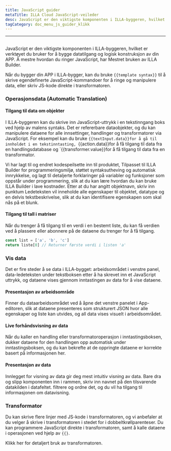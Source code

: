 ```yaml
---
title: JavaScript guider
metaTitle: ILLA Cloud JavaScript-veileder
desc: JavaScript er den viktigste komponenten i ILLA-byggeren, hvilket er verktøyet du bruker for å bygge datatilgang og logisk konstruksjon av din APP
tagCategory: doc_menu_js_guider_klikk
---
```


* * *

## <Heading hidden>Javascript-veilederen</Heading>

JavaScript er den viktigste komponenten i ILLA-byggeren, hvilket er verktøyet du bruker for å bygge datatilgang og logisk konstruksjon av din APP. Å mestre hvordan du ringer JavaScript, har Mestret bruken av ILLA Builder.

Når du bygger din APP i ILLA-bygger, kan du bruke `{{template syntax}}` til å skrive egendefinerte JavaScript-kommandoer for å ringe og manipulere data, eller skriv JS-kode direkte i transformatoren.

### Operasjonsdata (Automatic Translation)

#### Tilgang til data om objekter

I ILLA-byggeren kan du skrive inn JavaScript-uttrykk i en tekstinngang boks ved hjelp av malens syntaks. Det er refererbare dataobjekter, og du kan manipulere dataene for alle innsettinger, handlinger og transformatorer via JavaScript. For eksempel kan du bruke `{{textInput.data}}for å gå til innholdet i en tekstinntasting, `{{action.data}}for å få tilgang til data fra en handlingsdatabase og \`{{transformer.value}}for å få tilgang til data fra en transformator.

Vi har lagt til og endret kodespeilsette inn til produktet, Tilpasset til ILLA Builder for programmeringsmiljø, støttet syntaksutheving og automatisk innrykkelse, og lagt til detaljerte forklaringer på variabler og funksjoner som oppstår under programmering, slik at du kan lære hvordan du kan bruke ILLA Builder i lave kostnader. Etter at du har angitt objektnavn, skriv inn punktum Ledeteksten vil inneholde alle egenskaper til objektet, datatype og en delvis tekstbeskrivelse, slik at du kan identifisere egenskapen som skal nås på et blunk.

#### Tilgang til tall i matriser

Når du trenger å få tilgang til en verdi i en bestemt liste, du kan få verdien ved å plassere eller abonnere på de dataene du trenger for å få tilgang.

```javascript
const list = ['a', 'b', 'c']
return liste[0] // Returner første verdi i listen 'a'
```

### Vis data

Det er fire steder å se data i ILLA-bygget: arbeidsområdet i venstre panel, data-ledeteksten under tekstboksen etter å ha skrevet inn et JavaScript uttrykk, og dataene vises gjennom inntastingen av data for å vise dataene.

#### Presentasjon av arbeidsområde

Finner du dataarbeidsområdet ved å åpne det venstre panelet i App-editoren, slik at dataene presenteres som strukturert JSON hvor alle egenskaper og liste kan utvides, og all data vises visuelt i arbeidsområdet.

[//]: # "[图片]"

#### Live forhåndsvisning av data

Når du kaller en handling eller transformatoroperasjon i inntastingsboksen, dukker dataene for den handlingen opp automatisk under inntastingsboksen, og du kan bekrefte at de oppringte dataene er korrekte basert på informasjonen her.

[//]: # "[图片]"

#### Presentasjon av data

Innlegget for visning av data gir deg mest intuitiv visning av data. Bare dra og slipp komponenten inn i rammen, skriv inn navnet på den tilsvarende datakilden i datafeltet. filtrere og ordne det, og du vil ha tilgang til informasjonen om datavisning.

[//]: # "[图片]"

### Transformator

Du kan skrive flere linjer med JS-kode i transformatoren, og vi anbefaler at du velger å skrive i transformatoren i stedet for i dobbeltkrøllparenteser. Du kan programmere JavaScript direkte i transformatoren, samt å kalle dataene i operasjonen ved hjelp av `{{}`.

Klikk her for detaljert bruk av transformatoren.
